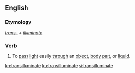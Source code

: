 ==English==

===Etymology===
''[[trans-]] + [[illuminate]]''

===Verb===
{{en-verb|transilluminat}} 

# To [[pass]] [[light]] easily [[through]] an [[object]], [[body]] [[part]], or [[liquid]].

[[kn:transilluminate]]
[[ku:transilluminate]]
[[vi:transilluminate]]
